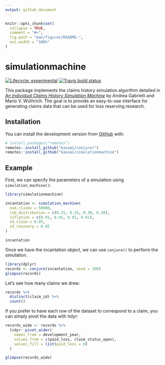 ```yaml
---
output: github_document
---
```


<!-- README.md is generated from README.Rmd. Please edit that file -->

```r
knitr::opts_chunk$set(
  collapse = TRUE,
  comment = "#>",
  fig.path = "man/figures/README-",
  out.width = "100%"
)
```
# simulationmachine

<!-- badges: start -->
[![Lifecycle: experimental](https://img.shields.io/badge/lifecycle-experimental-orange.svg)](https://www.tidyverse.org/lifecycle/#experimental)
[![Travis build status](https://travis-ci.org/kasaai/simulationmachine.svg?branch=master)](https://travis-ci.org/kasaai/simulationmachine)
<!-- badges: end -->

This package implements the claims history simulation algorithm detailed in [*An Individual Claims History Simulation Machine*](https://www.mdpi.com/2227-9091/6/2/29) by Andrea Gabrielli and Mario V. Wüthrich. The goal is to provide an easy-to-use interface for generating claims data that can be used for loss reserving research.

## Installation

You can install the development version from [GitHub](https://github.com/) with:

``` r
# install.packages("remotes")
remotes::install_github("kasaai/conjuror")
remotes::install_github("kasaai/simulationmachine")
```
## Example

First, we can specify the parameters of a simulation using `simulation_machine()`:

```r
library(simulationmachine)

incantation <- simulation_machine(
  num_claims = 50000, 
  lob_distribution = c(0.25, 0.25, 0.30, 0.20), 
  inflation = c(0.01, 0.01, 0.01, 0.01), 
  sd_claim = 0.85, 
  sd_recovery = 0.85
)

incantation
```

Once we have the incantation object, we can use `conjure()` to perform the simulation.

```r
library(dplyr)
records <- conjure(incantation, seed = 100)
glimpse(records)
```

Let's see how many claims we drew:

```r
records %>% 
  distinct(claim_id) %>% 
  count()
```

If you prefer to have each row of the dataset to correspond to a claim, you can simply pivot the data with tidyr:

```r
records_wide <- records %>% 
  tidyr::pivot_wider(
    names_from = development_year, 
    values_from = c(paid_loss, claim_status_open),
    values_fill = list(paid_loss = 0)
  )

glimpse(records_wide)
````